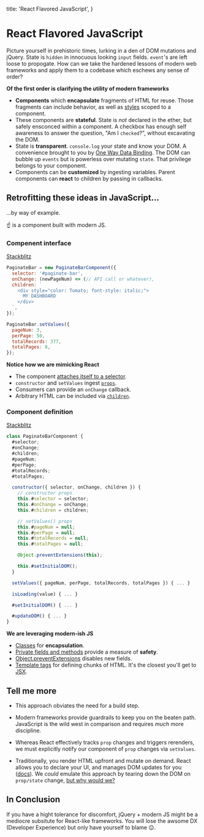
  title: 'React Flavored JavaScript',
}

# React Flavored JavaScript

<Aside pTags={
  [
    `The goal is to demonstrate how to create stateful + reusable components with JS/jQuery. I'm picking on React because that's what I know best.`,
  ]} />

Picture yourself in prehistoric times, lurking in a den of DOM mutations and jQuery. State is `hidden` in innocuous looking `input` fields. `event`'s are left loose to propogate. How can we take the hardened lessons of modern web frameworks and apply them to a codebase which eschews any sense of order?

**Of the first order is clarifying the utility of modern frameworks**

- **Components** which **encapsulate** fragments of HTML for reuse. Those fragments can include behavior, as well as [styles](https://github.com/css-modules/css-modules) scoped to a component.
- These components are **stateful**. State is _not_ declared in the ether, but safely ensconced within a component. A checkbox has enough self awareness to answer the question, "Am I `checked`?", without excavating the DOM.
- State is **transparent**. `console.log` your state and know your DOM. A convenience brought to you by [One Way Data Binding](https://stackoverflow.com/questions/34519889/can-anyone-explain-the-difference-between-reacts-one-way-data-binding-and-angula). The DOM can bubble up `events` but is powerless over mutating `state`. That privilege belongs to your component.
- Components can be **customized** by ingesting variables. Parent components can **react** to children by passing in callbacks.

## Retrofitting these ideas in JavaScript...

...by way of example.

<PaginatorWrapper />

☝️ is a component built with modern JS.

### Compenent interface

[Stackblitz](https://stackblitz.com/edit/jquery-2mfqsw?file=index.js)

```js
PaginateBar = new PaginateBarComponent({
  selector: '#paginate-bar',
  onChange: (newPageNum) => (// API call or whatever),
  children: `
    <div style="color: Tomato; font-style: italic;">
      MY DASHBOARD
    </div>
  `,
});

PaginateBar.setValues({
  pageNum: 3,
  perPage: 50,
  totalRecords: 377,
  totalPages: 8,
});
```

**Notice how we are mimicking React**
- The component [attaches itself to a selector](https://reactjs.org/docs/rendering-elements.html#rendering-an-element-into-the-dom).
- `constructor` and `setValues` ingest [`props`](https://reactjs.org/docs/components-and-props.html).
- Consumers can provide an `onChange` callback.
- Arbitrary HTML can be included via [`children`](https://reactjs.org/docs/composition-vs-inheritance.html#containment).

### Component definition

[Stackblitz](https://stackblitz.com/edit/jquery-2mfqsw?file=paginate_bar/index.js)

```js
class PaginateBarComponent {
  #selector;
  #onChange;
  #children;
  #pageNum;
  #perPage;
  #totalRecords;
  #totalPages;

  constructor({ selector, onChange, children }) {
    // constructor props
    this.#selector = selector;
    this.#onChange = onChange;
    this.#children = children;

    // setValues() props
    this.#pageNum = null;
    this.#perPage = null;
    this.#totalRecords = null;
    this.#totalPages = null;

    Object.preventExtensions(this);

    this.#setInitialDOM();
  }

  setValues({ pageNum, perPage, totalRecords, totalPages }) { ... }

  isLoading(value) { ... }

  #setInitialDOM() { ... }

  #updateDOM() { ... }
}
```
**We are leveraging modern-ish JS**
- [Classes](https://developer.mozilla.org/en-US/docs/Web/JavaScript/Reference/Classes) for **encapsulation**.
-  [Private fields and methods](https://developer.mozilla.org/en-US/docs/Web/JavaScript/Reference/Classes/Private_class_fields) provide a measure of **safety**.
- [Object.preventExtensions](https://developer.mozilla.org/en-US/docs/Web/JavaScript/Reference/Global_Objects/Object/preventExtensions) disables new fields.
- [Template tags](https://developer.mozilla.org/en-US/docs/Web/JavaScript/Reference/Template_literals) for defining chunks of HTML. It's the closest you'll get to [JSX](https://reactjs.org/docs/introducing-jsx.html).

## Tell me more

- This approach obviates the need for a build step.

- Modern frameworks provide guardrails to keep you on the beaten path. JavaScript is the wild west in comparison and requires *much* more discipline.

- Whereas React effectively tracks `prop` changes and triggers rerenders, we must explicitly notify our component of `prop` changes via `setValues`.

- Traditionally, you render HTML upfront and mutate on demand. React allows you to declare your UI, and manages DOM updates for you ([docs](https://reactjs.org/docs/faq-internals.html)). We _could_ emulate this approach by tearing down the DOM on `prop/state` change, [but why would we?](https://svelte.dev/blog/virtual-dom-is-pure-overhead)

## In Conclusion

If you have a hight tolerance for discomfort, jQuery + modern JS might be a mediocre subsitute for React-like frameworks. You will lose the awsome DX (Developer Experience) but only have yourself to blame 😉.

<CodeEmbed path='https://stackblitz.com/edit/jquery-2mfqsw?embed=1&file=index.js' />
